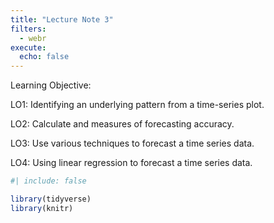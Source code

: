 ```yaml
---
title: "Lecture Note 3"
filters: 
  - webr
execute: 
  echo: false
---
```


::: callout-note
Learning Objective:

LO1: Identifying an underlying pattern from a time-series plot.

LO2: Calculate and measures of forecasting accuracy.

LO3: Use various techniques to forecast a time series data.

LO4:  Using linear regression to forecast a time series data.
:::

```r
#| include: false

library(tidyverse)
library(knitr)
```

## 

## 
